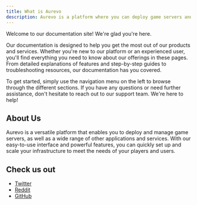 ```yaml
---
title: What is Aurevo
description: Aurevo is a platform where you can deploy game servers and much more.
---
```



<Features />

Welcome to our documentation site! We're glad you're here.

Our documentation is designed to help you get the most out of our products and services. Whether you're new to our platform or an experienced user, you'll find everything you need to know about our offerings in these pages. From detailed explanations of features and step-by-step guides to troubleshooting resources, our documentation has you covered.

To get started, simply use the navigation menu on the left to browse through the different sections. If you have any questions or need further assistance, don't hesitate to reach out to our support team. We're here to help!

## About Us
Aurevo is a versatile platform that enables you to deploy and manage game servers, as well as a wide range of other applications and services. With our easy-to-use interface and powerful features, you can quickly set up and scale your infrastructure to meet the needs of your players and users.

## Check us out

- [Twitter](https://twitter.com/aurevodev)
- [Reddit](https://reddit.com/r/aurevo)
- [GitHub](https://github.com/aurevodev)
